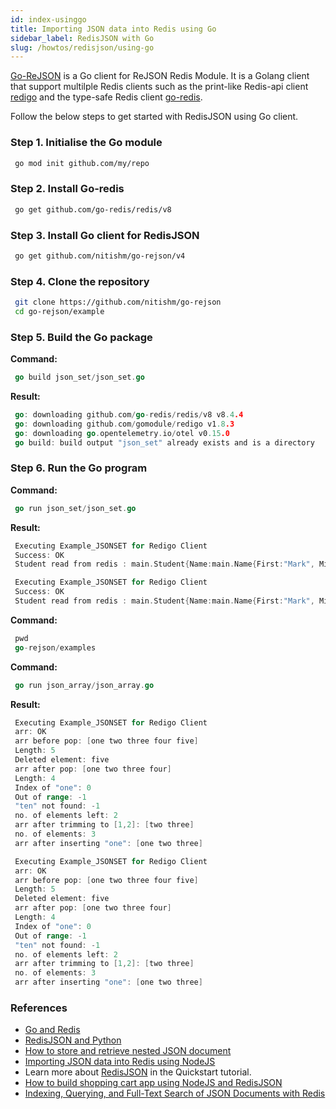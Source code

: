 ```yaml
---
id: index-usinggo
title: Importing JSON data into Redis using Go
sidebar_label: RedisJSON with Go
slug: /howtos/redisjson/using-go
---
```


[Go-ReJSON](https://github.com/nitishm/go-rejson) is a Go client for ReJSON Redis Module. It is a Golang client that support multilple Redis clients such as the print-like Redis-api client [redigo](/develop/golang/) and the type-safe Redis client [go-redis](/develop/golang/).

Follow the below steps to get started with RedisJSON using Go client.




### Step 1. Initialise the Go module

```bash
 go mod init github.com/my/repo
```

### Step 2. Install Go-redis

```bash
 go get github.com/go-redis/redis/v8
```

### Step 3. Install Go client for RedisJSON

```bash
 go get github.com/nitishm/go-rejson/v4
```

### Step 4. Clone the repository

```bash 
 git clone https://github.com/nitishm/go-rejson
 cd go-rejson/example
```



### Step 5. Build the Go package

<b>Command:</b>

```go
 go build json_set/json_set.go 
```

<b>Result:</b>

```go
 go: downloading github.com/go-redis/redis/v8 v8.4.4
 go: downloading github.com/gomodule/redigo v1.8.3
 go: downloading go.opentelemetry.io/otel v0.15.0
 go build: build output "json_set" already exists and is a directory
```


### Step 6. Run the Go program

<b>Command:</b>

```go
 go run json_set/json_set.go
```

<b>Result:</b>

```go
 Executing Example_JSONSET for Redigo Client
 Success: OK
 Student read from redis : main.Student{Name:main.Name{First:"Mark", Middle:"S", Last:"Pronto"}, Rank:1}

 Executing Example_JSONSET for Redigo Client
 Success: OK
 Student read from redis : main.Student{Name:main.Name{First:"Mark", Middle:"S", Last:"Pronto"}, Rank:1}
```


<b>Command:</b>

```go
 pwd
 go-rejson/examples
```

<b>Command:</b>

```go
 go run json_array/json_array.go 
```

<b>Result:</b>

```go
 Executing Example_JSONSET for Redigo Client
 arr: OK
 arr before pop: [one two three four five]
 Length: 5
 Deleted element: five
 arr after pop: [one two three four]
 Length: 4
 Index of "one": 0
 Out of range: -1
 "ten" not found: -1
 no. of elements left: 2
 arr after trimming to [1,2]: [two three]
 no. of elements: 3
 arr after inserting "one": [one two three]

 Executing Example_JSONSET for Redigo Client
 arr: OK
 arr before pop: [one two three four five]
 Length: 5
 Deleted element: five
 arr after pop: [one two three four]
 Length: 4
 Index of "one": 0
 Out of range: -1
 "ten" not found: -1
 no. of elements left: 2
 arr after trimming to [1,2]: [two three]
 no. of elements: 3
 arr after inserting "one": [one two three]
```

### References

- [Go and Redis](/develop/golang/)
- [RedisJSON and Python](/howtos/redisjson/using-python)
- [How to store and retrieve nested JSON document](/howtos/redisjson/storing-complex-json-document)
- [Importing JSON data into Redis using NodeJS](/howtos/redisjson/using-nodejs) 
- Learn more about [RedisJSON](https://oss.redislabs.com/redisjson/) in the Quickstart tutorial.
- [How to build shopping cart app using NodeJS and RedisJSON](/howtos/shoppingcart)
- [Indexing, Querying, and Full-Text Search of JSON Documents with Redis](https://redislabs.com/blog/index-and-query-json-docs-with-redis/)


 
